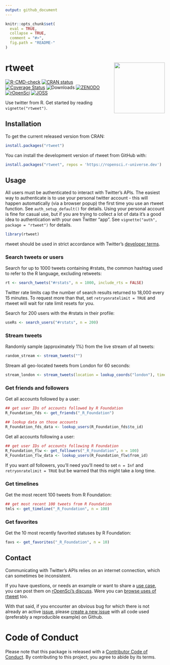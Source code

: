 ```yaml
---
output: github_document
---
```


<!-- README.md is generated from README.Rmd. Please edit that file -->

```r
knitr::opts_chunk$set(
  eval = TRUE,
  collapse = TRUE,
  comment = "#>",
  fig.path = "README-"
)
```

# rtweet <img src="man/figures/logo.png" width="160px" align="right" />

<!-- badges: start -->
[![R-CMD-check](https://github.com/ropensci/rtweet/actions/workflows/R-CMD-check.yaml/badge.svg)](https://github.com/ropensci/rtweet/actions/workflows/R-CMD-check.yaml)
[![CRAN status](https://www.r-pkg.org/badges/version/rtweet)](https://cran.r-project.org/package=rtweet)
[![Coverage Status](https://codecov.io/gh/ropensci/rtweet/branch/master/graph/badge.svg)](https://app.codecov.io/gh/ropensci/rtweet?branch=master)
![Downloads](https://cranlogs.r-pkg.org/badges/rtweet)
[![ZENODO](https://zenodo.org/badge/64161359.svg)](https://zenodo.org/badge/latestdoi/64161359)
[![rOpenSci](https://badges.ropensci.org/302_status.svg)](https://github.com/ropensci/software-review/issues/302)
[![JOSS](https://joss.theoj.org/papers/10.21105/joss.01829/status.svg)](https://doi.org/10.21105/joss.01829)
<!-- badges: end -->

Use twitter from R. Get started by reading `vignette("rtweet")`.

## Installation

To get the current released version from CRAN:

```r
install.packages("rtweet")
```

You can install the development version of rtweet from GitHub with:

```r
install.packages("rtweet", repos = 'https://ropensci.r-universe.dev')
```


## Usage

All users must be authenticated to interact with Twitter's APIs. The easiest way to authenticate is to use your personal twitter account - this will happen automatically (via a browser popup) the first time you use an rtweet function. See `auth_setup_default()` for details. Using your personal account is fine for casual use, but if you are trying to collect a lot of data it's a good idea to authentication with your own Twitter "app". See `vignette("auth", package = "rtweet")` for details.

```r
library(rtweet)
```

rtweet should be used in strict accordance with Twitter's [developer  terms](https://developer.twitter.com/en/developer-terms/more-on-restricted-use-cases).

### Search tweets or users

Search for up to 1000 tweets containing #rstats, the common hashtag used to refer to the R language, excluding retweets:

```r
rt <- search_tweets("#rstats", n = 1000, include_rts = FALSE)
```

Twitter rate limits cap the number of search results returned to 18,000 every 15 minutes. To request more than that, set `retryonratelimit = TRUE` and rtweet will wait for rate limit
resets for you.

Search for 200 users with the #rstats in their profile:

```r
useRs <- search_users("#rstats", n = 200)
```

### Stream tweets

Randomly sample (approximately 1%) from the live stream of all tweets:

```r
random_stream <- stream_tweets("")
```

Stream all geo-located tweets from London for 60 seconds:

```r
stream_london <- stream_tweets(location = lookup_coords("london"), timeout = 60)
```

### Get friends and followers

Get all accounts followed by a user:

```r
## get user IDs of accounts followed by R Foundation
R_Foundation_fds <- get_friends("_R_Foundation")

## lookup data on those accounts
R_Foundation_fds_data <- lookup_users(R_Foundation_fds$to_id)
```

Get all accounts following a user:

```r
## get user IDs of accounts following R Foundation
R_Foundation_flw <- get_followers("_R_Foundation", n = 100)
R_Foundation_flw_data <- lookup_users(R_Foundation_flw$from_id)
```

If you want *all* followers, you'll need you'll need to set `n = Inf` and `retryonratelimit = TRUE` but be warned that this might take a *long* time.

### Get timelines

Get the most recent 100 tweets from R Foundation:

```r
## get most recent 100 tweets from R Foundation
tmls <- get_timeline("_R_Foundation", n = 100)
```

### Get favorites

Get the 10 most recently favorited statuses by R Foundation:

```r
favs <- get_favorites("_R_Foundation", n = 10)
```

## Contact

Communicating with Twitter's APIs relies on an internet connection, which can sometimes be inconsistent. 

If you have questions, or needs an example or want to share a [use case](https://ropensci.org/usecases/), you can post them on [rOpenSci's discuss](https://discuss.ropensci.org/). 
Were you can [browse uses of rtweet](https://discuss.ropensci.org/tags/c/usecases/10/rtweet) too.

With that said, if you encounter an obvious bug for which there is not already an active [issue](https://github.com/ropensci/rtweet/issues), please [create a new issue](https://github.com/ropensci/rtweet/issues/new) with all code used (preferably a reproducible example) on Github.


# Code of Conduct

Please note that this package is released with a [Contributor
Code of Conduct](https://ropensci.org/code-of-conduct/). 
By contributing to this project, you agree to abide by its terms.
